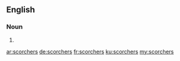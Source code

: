 ==English==

===Noun===
{{head|en|plural}}

# {{plural of|scorcher|lang=en}}

[[ar:scorchers]]
[[de:scorchers]]
[[fr:scorchers]]
[[ku:scorchers]]
[[my:scorchers]]